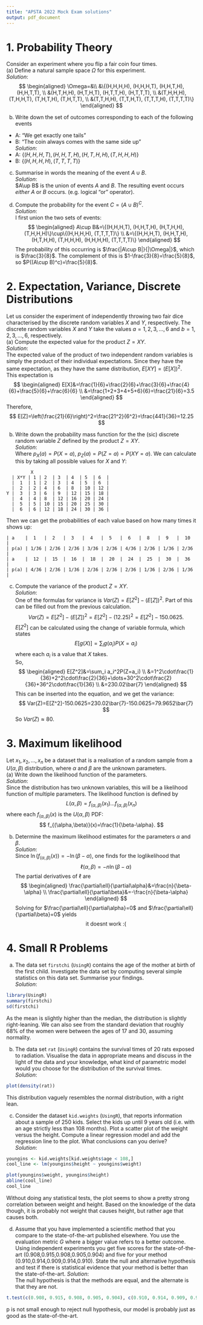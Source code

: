 ---
title: "APSTA 2022 Mock Exam solutions"
output: pdf_document
---
# 1. Probability Theory  
Consider an experiment where you flip a fair coin four times.  
(a) Define a natural sample space $\Omega$ for this experiment.  
*Solution*:  
$$
\begin{aligned}
\Omega=&\\
&\{(H,H,H,H), (H,H,H,T), (H,H,T,H), (H,H,T,T), \\
&(H,T,H,H), (H,T,H,T), (H,T,T,H), (H,T,T,T),  \\
&(T,H,H,H), (T,H,H,T), (T,H,T,H), (T,H,T,T),  \\
&(T,T,H,H), (T,T,H,T), (T,T,T,H), (T,T,T,T)\}
\end{aligned}
$$
  
(b) Write down the set of outcomes corresponding to each of the following events  
- A: "We get exactly one tails"  
- B: "The coin always comes with the same side up"  
*Solution*:  
- A: $\{(H,H,H,T), (H,H,T,H), (H,T,H,H), (T,H,H,H)\}$  
- B: $\{(H,H,H,H), (T,T,T,T)\}$  
  
(c) Summarise in words the meaning of the event $A\cup B$.  
*Solution*:  
$A\up B$ is the union of events $A$ and $B$. The resulting event occurs *either* $A$ or $B$ occurs. (e.g. logical "or" operator).  
  
(d) Compute the probability for the event $C=(A\cup B)^C$.  
*Solution*:  
I first union the two sets of events:  
$$
\begin{aligned}
A\cup B&=\{(H,H,H,T), (H,H,T,H), (H,T,H,H), (T,H,H,H)\}\cup\{(H,H,H,H), (T,T,T,T)\} \\
&=\{(H,H,H,T), (H,H,T,H), (H,T,H,H), (T,H,H,H), (H,H,H,H), (T,T,T,T)\}
\end{aligned}
$$
The probability of this occurring is $\frac{|A\cup B|}{|\Omega|}$, which is $\frac{3}{8}$. The complement of this is $1-\frac{3}{8}=\frac{5}{8}$, so $P((A\cup B)^c)=\frac{5}{8}$.  
  
# 2. Expectation, Variance, Discrete Distributions  
Let us consider the experiment of independently throwing two fair dice characterised by the discrete
random variables $X$ and $Y$, respectively. The discrete random variables $X$ and $Y$ take the values
$a=1,2,3,\dots,6$ and $b=1,2,3,\dots,6$, respectively.  
(a) Compute the expected value for the product $Z=XY$.  
*Solution*:  
The expected value of the product of two independent random variables is simply the product of their individual expectations. Since they have the same expectation, as they have the same distribution, $E[XY]=(E[X])^2$.  
This expectation is
$$
\begin{aligned}
E[X]&=\frac{1}{6}+\frac{2}{6}+\frac{3}{6}+\frac{4}{6}+\frac{5}{6}+\frac{6}{6} \\
&=\frac{1+2+3+4+5+6}{6}=\frac{21}{6}=3.5
\end{aligned}
$$
Therefore, 
$$
E[Z]=\left(\frac{21}{6}\right)^2=\frac{21^2}{6^2}=\frac{441}{36}=12.25
$$
  
(b) Write down the probability mass function for the the (sic) discrete random variable $Z$ defined by the product $Z=XY$.  
*Solution*:  
Where $p_X(a)=P(X=a)$, $p_Z(a)=P(Z=a)=P(XY=a)$. We can calculate this by taking all possible values for $X$ and $Y$:  
```
         X
  | X*Y | 1 | 2  | 3  | 4  | 5  | 6  |
  |  1  | 1 | 2  | 3  | 4  | 5  | 6  |
  |  2  | 2 | 4  | 6  | 8  | 10 | 12 |
Y |  3  | 3 | 6  | 9  | 12 | 15 | 18 |
  |  4  | 4 | 8  | 12 | 16 | 20 | 24 |
  |  5  | 5 | 10 | 15 | 20 | 25 | 30 |
  |  6  | 6 | 12 | 18 | 24 | 30 | 36 |
```
Then we can get the probabilities of each value based on how many times it shows up:  
```
| a    |  1   |  2   |  3   |  4   |  5   |  6   |  8   |  9   |  10  |
| p(a) | 1/36 | 2/36 | 2/36 | 3/36 | 2/36 | 4/36 | 2/36 | 1/36 | 2/36 |
| a    |  12  |  15  |  16  |  18  |  20  |  24  |  25  |  30  |  36  |
| p(a) | 4/36 | 2/36 | 1/36 | 2/36 | 2/36 | 2/36 | 1/36 | 2/36 | 1/36 |
```

(c) Compute the variance of the product $Z=XY$.  
*Solution*:  
One of the formulas for variance is $Var(Z)=E[Z^2]-(E[Z])^2$. Part of this can be filled out from the previous calculation.  
$$
Var(Z)=E[Z^2]-(E[Z])^2=E[Z^2]-(12.25)^2=E[Z^2]-150.0625.
$$
$E[Z^2]$ can be calculated using the change of variable formula, which states
$$
E[g(X)]=\sum_i g(a_i)P(X=a_i)
$$
where each $a_i$ is a value that $X$ takes.  
So,
$$
\begin{aligned}
E[Z^2]&=\sum_i a_i^2P(Z=a_i) \\
&=1^2\cdot\frac{1}{36}+2^2\cdot\frac{2}{36}+\dots+30^2\cdot\frac{2}{36}+36^2\cdot\frac{1}{36} \\
&=230.02\bar{7}
\end{aligned}
$$
This can be inserted into the equation, and we get the variance:
$$
Var(Z)=E[Z^2]-150.0625=230.02\bar{7}-150.0625=79.9652\bar{7}
$$
So $Var(Z)\approx80$.  
  
# 3. Maximum likelihood  
Let $x_1,x_2,\dots,x_n$ be a dataset that is a realisation of a random sample from a $U(\alpha,\beta)$ distribution,
where $\alpha$ and $\beta$ are the unknown parameters.  
(a) Write down the likelihood function of the parameters.  
*Solution*:  
Since the distribution has two unknown variables, this will be a likelihood function of multiple parameters. The likelihood function is defined by
$$
L(\alpha,\beta)=f_{(\alpha,\beta)}(x_1)\dots f_{(\alpha,\beta)}(x_n)
$$
where each $f_{(\alpha,\beta)}(x)$ is the $U(\alpha,\beta)$ PDF:
$$
f_{(\alpha,\beta)}(x)=\frac{1}{\beta-\alpha}.
$$
  
(b) Determine the maximum likelihood estimates for the parameters $\alpha$ and $\beta$.  
*Solution*:  
Since $\ln(f_{(\alpha,\beta)}(x))=-\ln(\beta-\alpha)$, one finds for the loglikelihood that
$$
\ell(\alpha,\beta)=-n\ln(\beta-\alpha)
$$
The partial derivatives of $\ell$ are
$$
\begin{aligned}
\frac{\partial\ell}{\partial\alpha}&=\frac{n}{\beta-\alpha} \\
\frac{\partial\ell}{\partial\beta}&=-\frac{n}{\beta-\alpha}
\end{aligned}
$$
Solving for $\frac{\partial\ell}{\partial\alpha}=0$ and $\frac{\partial\ell}{\partial\beta}=0$ yields
$$
\text{it doesnt work :(}
$$
  
# 4. Small R Problems  
(a) The data set `firstchi` (`UsingR`) contains the age of the mother at birth of the first child. Investigate
the data set by computing several simple statistics on this data set. Summarise your findings.  
*Solution*:  
```{r, echo=FALSE}
library(UsingR)
summary(firstchi)
sd(firstchi)
```
As the mean is slightly higher than the median, the distribution is slightly right-leaning. We can also see from the standard deviation that roughly 68% of the women were between the ages of 17 and 30, assuming normality.  
  
(b) The data set `rat` (`UsingR`) contains the survival times of 20 rats exposed to radiation. Visualise
the data in appropriate means and discuss in the light of the data and your knowledge, what kind
of parametric model would you choose for the distribution of the survival times.  
*Solution*:  
```{r}
plot(density(rat))
```
This distribution vaguely resembles the normal distribution, with a right lean.  
  
(c) Consider the dataset `kid.weights` (`UsingR`), that reports information about a sample of 250 kids.
Select the kids up until 9 years old (i.e. with an age strictly less than 108 months). Plot a scatter
plot of the weight versus the height. Compute a linear regression model and add the regression line
to the plot. What conclusions can you derive?  
*Solution*:  
```{r}
youngins <- kid.weights[kid.weights$age < 108,]
cool_line <- lm(youngins$height ~ youngins$weight)

plot(youngins$weight, youngins$height)
abline(cool_line)
cool_line
```
Without doing any statistical tests, the plot seems to show a pretty strong correlation between weight and height. Based on the knowledge of the data though, it is probably not weight that causes height, but rather age that causes both.  
  
(d) Assume that you have implemented a scientific method that you compare to the state-of-the-art published 
elsewhere. You use the evaluation metric $G$ where a bigger value refers to a better outcome. Using 
independent experiments you get five scores for the state-of-the-art (0.908,0.915,0.908,0.905,0.904)
and five for your method (0.910,0.914,0.909,0.914,0.910). State the null and alternative hypothesis
and test if there is statistical evidence that your method is better than the state-of-the-art.
*Solution*:  
The null hypothesis is that the methods are equal, and the alternate is that they are not.  
```{r}
t.test(c(0.908, 0.915, 0.908, 0.905, 0.904), c(0.910, 0.914, 0.909, 0.914, 0.910), alternative="two.sided")
```
p is not small enough to reject null hypothesis, our model is probably just as good as the state-of-the-art.